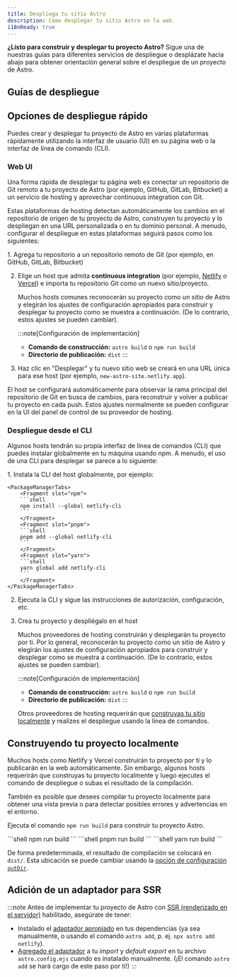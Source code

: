 ```yaml
---
title: Despliega tu sitio Astro
description: Cómo desplegar tu sitio Astro en la web.
i18nReady: true
---
```


**¿Listo para construir y desplegar tu proyecto Astro?** Sigue una de nuestras guías para diferentes servicios de despliegue o desplázate hacia abajo para obtener orientación general sobre el despliegue de un proyecto de Astro.

## Guías de despliegue

<DeployGuidesNav />

## Opciones de despliegue rápido

Puedes crear y desplegar tu proyecto de Astro en varias plataformas rápidamente utilizando la interfaz de usuario (UI) en su página web o la interfaz de línea de comando (CLI).

### Web UI

Una forma rápida de desplegar tu página web es conectar un repositorio de Git remoto a tu proyecto de Astro (por ejemplo, GitHub, GitLab, Bitbucket) a un servicio de hosting y aprovechar continuous integration con Git.

Estas plataformas de hosting detectan automáticamente los cambios en el repositorio de origen de tu proyecto de Astro, construyen tu proyecto y lo despliegan en una URL personalizada o en tu dominio personal. A menudo, configurar el despliegue en estas plataformas seguirá pasos como los siguientes:

<Steps>
1. Agrega tu repositorio a un repositorio remoto de Git (por ejemplo, en GitHub, GitLab, Bitbucket)

2. Elige un host que admita **continuous integration** (por ejemplo, [Netlify](/es/guides/deploy/netlify/) o [Vercel](/es/guides/deploy/vercel/)) e importa tu repositorio Git como un nuevo sitio/proyecto.

    Muchos hosts comunes reconocerán su proyecto como un sitio de Astro y elegirán los ajustes de configuración apropiados para construir y desplegar tu proyecto como se muestra a continuación. (De lo contrario, estos ajustes se pueden cambiar).

    :::note[Configuración de implementación]
    - **Comando de construcción:** `astro build` o `npm run build`
    - **Directorio de publicación:** `dist`
    :::

3. Haz clic en "Desplegar" y tu nuevo sitio web se creará en una URL única para ese host (por ejemplo, `new-astro-site.netlify.app`).
</Steps>

El host se configurará automáticamente para observar la rama principal del repositorio de Git en busca de cambios, para reconstruir y volver a publicar tu proyecto en cada push. Estos ajustes normalmente se pueden configurar en la UI del panel de control de su proveedor de hosting.

### Despliegue desde el CLI

Algunos hosts tendrán su propia interfaz de línea de comandos (CLI) que puedes instalar globalmente en tu máquina usando npm. A menudo, el uso de una CLI para desplegar se parece a lo siguiente:

<Steps>
1. Instala la CLI del host globalmente, por ejemplo:

    <PackageManagerTabs>
        <Fragment slot="npm">
        ```shell
        npm install --global netlify-cli
        ```
        </Fragment>
        <Fragment slot="pnpm">
        ```shell
        pnpm add --global netlify-cli
        ```
        </Fragment>
        <Fragment slot="yarn">
        ```shell
        yarn global add netlify-cli
        ```
        </Fragment>
    </PackageManagerTabs>

2. Ejecuta la CLI y sigue las instrucciones de autorización, configuración, etc.

3. Crea tu proyecto y despliégalo en el host

    Muchos proveedores de hosting construirán y desplegarán tu proyecto por ti. Por lo general, reconocerán tu proyecto como un sitio de Astro y elegirán los ajustes de configuración apropiados para construir y desplegar como se muestra a continuación. (De lo contrario, estos ajustes se pueden cambiar).

    :::note[Configuración de implementación]
    - **Comando de construcción:** `astro build` o `npm run build`
    - **Directorio de publicación:** `dist`
    :::


    Otros proveedores de hosting requerirán que [construyas tu sitio localmente](#construyendo-tu-proyecto-localmente) y realizes el despliegue usando la línea de comandos.
</Steps>

## Construyendo tu proyecto localmente

Muchos hosts como Netlify y Vercel construirán tu proyecto por ti y lo publicarán en la web automáticamente. Sin embargo, algunos hosts requerirán que construyas tu proyecto localmente y luego ejecutes el comando de despliegue o subas el resultado de la compilación.

También es posible que desees compilar tu proyecto localmente para obtener una vista previa o para detectar posibles errores y advertencias en el entorno.

Ejecuta el comando `npm run build` para construir tu proyecto Astro.

<PackageManagerTabs>
    <Fragment slot="npm">
    ```shell
    npm run build
    ```
    </Fragment>
    <Fragment slot="pnpm">
    ```shell
    pnpm run build
    ```
    </Fragment>
    <Fragment slot="yarn">
    ```shell
    yarn run build
    ```
    </Fragment>
  </PackageManagerTabs>

De forma predeterminada, el resultado de compilación se colocará en `dist/`. Esta ubicación se puede cambiar usando la [opción de configuración `outDir`](/es/reference/configuration-reference/#outdir).

## Adición de un adaptador para SSR

:::note
Antes de implementar tu proyecto de Astro con [SSR (renderizado en el servidor)](/es/guides/on-demand-rendering/) habilitado, asegúrate de tener:

- Instalado el [adaptador apropiado](/es/guides/on-demand-rendering/) en tus dependencias (ya sea manualmente, o usando el comando `astro add`, p. ej. `npx astro add netlify`).
- [Agregado el adaptador](/es/reference/configuration-reference/#adapter) a tu *import* y *default export* en tu archivo `astro.config.mjs` cuando es instalado manualmente. (¡El comando `astro add` se hará cargo de este paso por ti!)
:::
